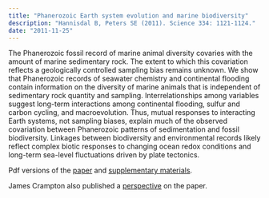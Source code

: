 ```yaml
---
title: "Phanerozoic Earth system evolution and marine biodiversity"
description: "Hannisdal B, Peters SE (2011). Science 334: 1121-1124."
date: "2011-11-25"
---
```


The Phanerozoic fossil record of marine animal diversity covaries with the amount of marine sedimentary rock. The extent to which this covariation reflects a geologically controlled sampling bias remains unknown. We show that Phanerozoic records of seawater chemistry and continental flooding contain information on the diversity of marine animals that is independent of sedimentary rock quantity and sampling. Interrelationships among variables suggest long-term interactions among continental flooding, sulfur and carbon cycling, and macroevolution. Thus, mutual responses to interacting Earth systems, not sampling biases, explain much of the observed covariation between Phanerozoic patterns of sedimentation and fossil biodiversity. Linkages between biodiversity and environmental records likely reflect complex biotic responses to changing ocean redox conditions and long-term sea-level fluctuations driven by plate tectonics.

Pdf versions of the <a href="http://science.sciencemag.org/content/sci/334/6059/1121.full.pdf">paper</a> and <a href="http://science.sciencemag.org/content/sci/suppl/2011/11/23/334.6059.1121.DC1/Hannisdal.SOM.pdf">supplementary materials</a>. 

James Crampton also published a <a href="http://www.sciencemag.org/content/334/6059/1073.summary">perspective</a> on the paper.